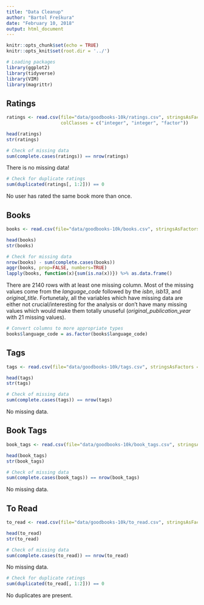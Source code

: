 ```yaml
---
title: "Data Cleanup"
author: "Bartol Freškura"
date: "February 10, 2018"
output: html_document
---
```


```r
knitr::opts_chunk$set(echo = TRUE)
knitr::opts_knit$set(root.dir = '../')
```

```r
# Loading packages
library(ggplot2)
library(tidyverse)
library(VIM)
library(magrittr)
```

## Ratings

```r
ratings <- read.csv(file="data/goodbooks-10k/ratings.csv", stringsAsFactors = F,
                    colClasses = c("integer", "integer", "factor"))
```

```r
head(ratings)
str(ratings)
```
```r
# Check of missing data
sum(complete.cases(ratings)) == nrow(ratings)
```
There is no missing data!

```r
# Check for duplicate ratings
sum(duplicated(ratings[, 1:2])) == 0
```
No user has rated the same book more than once.

## Books

```r
books <- read.csv(file="data/goodbooks-10k/books.csv", stringsAsFactors = F, na.strings = "")
```

```r
head(books)
str(books)
```


```r
# Check for missing data
nrow(books) - sum(complete.cases(books))
aggr(books, prop=FALSE, numbers=TRUE)
lapply(books, function(x){sum(is.na(x))}) %>% as.data.frame()
```
There are 2140 rows with at least one missing column. Most of the missing values come from the 
*language_code* followed by the *isbn*, *isb13*, and *original_title*. Fortunetaly, all the 
variables which have missing data are either not crucial/interesting for the analysis or
don't have many missing values which would make them totally unuseful
(*original_publication_year* with 21 missing values).


```r
# Convert columns to more appropriate types
books$language_code = as.factor(books$language_code)
```

## Tags
```r
tags <- read.csv(file="data/goodbooks-10k/tags.csv", stringsAsFactors = F)
```

```r
head(tags)
str(tags)
```

```r
# Check of missing data
sum(complete.cases(tags)) == nrow(tags)
```
No missing data.

## Book Tags

```r
book_tags <- read.csv(file="data/goodbooks-10k/book_tags.csv", stringsAsFactors = F)
```

```r
head(book_tags)
str(book_tags)
```
```r
# Check of missing data
sum(complete.cases(book_tags)) == nrow(book_tags)
```
No missing data.


## To Read
```r
to_read <- read.csv(file="data/goodbooks-10k/to_read.csv", stringsAsFactors = F)
```

```r
head(to_read)
str(to_read)
```
```r
# Check of missing data
sum(complete.cases(to_read)) == nrow(to_read)
```
No missing data.

```r
# Check for duplicate ratings
sum(duplicated(to_read[, 1:2])) == 0
```
No duplicates are present.